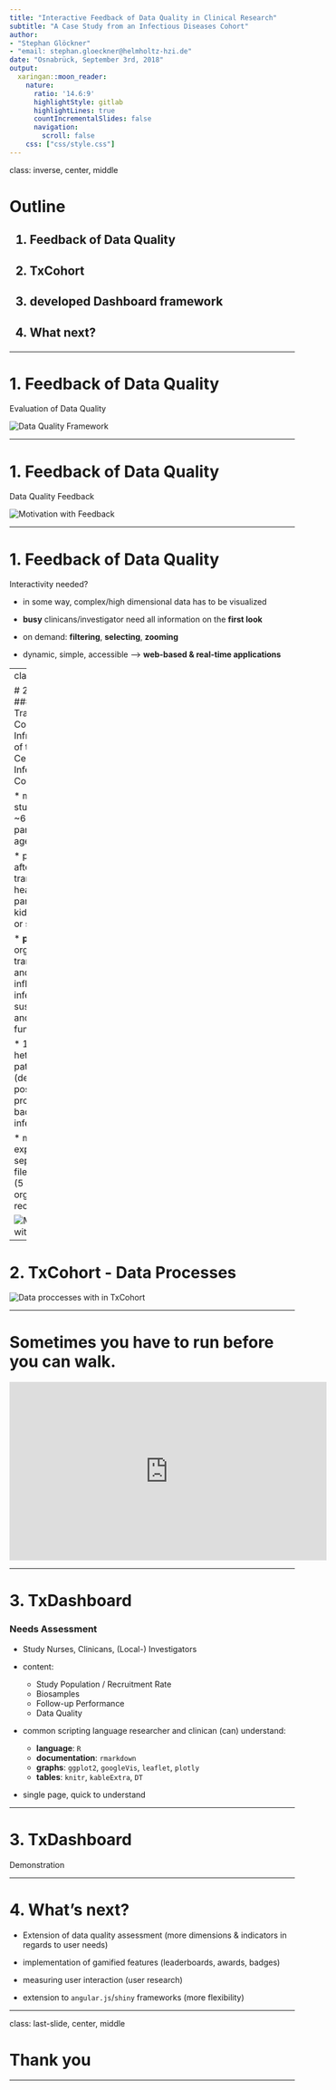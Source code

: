 ```yaml
---
title: "Interactive Feedback of Data Quality in Clinical Research"
subtitle: "A Case Study from an Infectious Diseases Cohort"
author: 
- "Stephan Glöckner"
- "email: stephan.gloeckner@helmholtz-hzi.de"
date: "Osnabrück, September 3rd, 2018"
output:
  xaringan::moon_reader:
    nature:
      ratio: '14.6:9'
      highlightStyle: gitlab
      highlightLines: true
      countIncrementalSlides: false
      navigation:
        scroll: false
    css: ["css/style.css"]
---
```


class: inverse, center, middle

# Outline

<h2>1. Feedback of Data Quality</h2> 

<h2>2. TxCohort</h2>

<h2>3. developed Dashboard framework</h2>

<h2>4. What next?</h2>


---

# 1. Feedback of Data Quality
Evaluation of Data Quality 

<img class="frame-image" src="pics/framework_weiskopf.png" alt="Data Quality Framework">

---

# 1. Feedback of Data Quality
Data Quality Feedback

<img class="motiv-image" src="pics/motivation.png" alt="Motivation with Feedback">

---


# 1. Feedback of Data Quality
Interactivity needed?

* in some way, complex/high dimensional data has to be visualized

* __busy__ clinicans/investigator need all information on the __first look__

* on demand: __filtering__, __selecting__, __zooming__ 

* dynamic, simple, accessible --> __web-based & real-time applications__





---
class: dzif

# 2. TxCohort
### Transplantation Cohort - an Infrastructure of the German Center for Infection Control (DZIF)


* multicenter study with ~600 participants (all ages)

* participants after transplation of heart, lung, pancreas, kidneys, liver or stem cells

* __primary aim__: organ transplantation and its influence on <br>infection susceptibility and organ function

* 14 heterogene patient records (demography, postoperative procedures, <br> bacterial infections, etc.)

* monthly exports with in separate csv files <br> (5 centers x 6 organs x 14 records)

<img class="dzif-image" src="pics/dzif_map.png" alt="Motivation with Feedback">

---

# 2. TxCohort - Data Processes
 
<img class="tx-flow-image" src="pics/tx_flow.png" alt="Data proccesses with in TxCohort">


---

# Sometimes you have to run before you can walk.
 
<iframe width="560" height="315" src="https://www.youtube.com/embed/ZwOxM0-byvc" frameborder="0" allow="autoplay; encrypted-media" allowfullscreen></iframe>


---

# 3. TxDashboard

### Needs Assessment 

* Study Nurses, Clinicans, (Local-) Investigators

* content: 
    + Study Population / Recruitment Rate
    + Biosamples
    + Follow-up Performance
    + Data Quality
    
* common scripting language researcher and clinican (can) understand:
    + __language__: `R`
    + __documentation__: `rmarkdown`
    + __graphs__: `ggplot2`, `googleVis`, `leaflet`, `plotly`
    + __tables__: `knitr`, `kableExtra`, `DT`
    
* single page, quick to understand

---

# 3. TxDashboard

Demonstration


---

# 4. What's next?



* Extension of data quality assessment (more dimensions & indicators in regards to user needs)

* implementation of gamified features (leaderboards, awards, badges)

* measuring user interaction (user research)

* extension to `angular.js`/`shiny` frameworks (more flexibility)


---

class: last-slide, center, middle

# Thank you

---